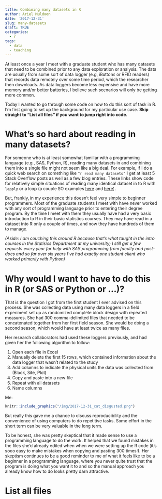 ```yaml
---
title: Combining many datasets in R
author: Ariel Muldoon
date: '2017-12-31'
slug: many-datasets
draft: TRUE
categories:
  - r
tags:
  - data
  - teaching
---
```


At least once a year I meet with a graduate student who has many datasets that need to be combined prior to any data exploration or analysis.  The data are usually from some sort of data logger (e.g, iButtons or RFID readers) that records data remotely over some time period, which the researcher then downloads.  As data loggers become less expensive and have more memory and/or better batteries, I believe such scenarios will only be getting more common.  

Today I wanted to go through some code on how to do this sort of task in R.  I'm first going to set up the background for my particular use case.  **Skip straight to "List all files" if you want to jump right into code.**

# What's so hard about reading in many datasets?

For someone who is at least somewhat familiar with a programming language (e.g., SAS, Python, R), reading many datasets in and combining them into a single file might not seem like a big deal.  For example, if I do a quick web search on something like `"r read many datasets"` I get at least 5 Stack Overflow posts as well as a few blog entries.  These links show code for relatively simple situations of reading many identical dataset in to R with `lapply` or a loop (a couple SO examples [here](https://stackoverflow.com/questions/17271833/how-do-i-read-in-multiple-data-sets) and [here](https://stackoverflow.com/questions/32888757/reading-multiple-files-into-r-best-practice)).

But, frankly, in my experience this doesn't feel very simple to beginner programmers.  Most of the graduate students I meet with have never worked with any sort of programming language prior to entering their degree program.  By the time I meet with them they usually have had a very basic introduction to R in their basic statistics courses.  They may have read in a dataset into R only a couple of times, and now they have hundreds of them to manage.  

*(Aside:  I am couching this around R because that's what taught in the intro courses in the Statisics Department at my university; I still get a few requests every year for help with SAS programming from faculty and post-docs and so far over six years I've had exactly one student client who worked primarily with Python)*

# Why would I want to have to do this in R (or SAS or Python or ...)?

That is the question I got from the first student I ever advised on this process.  She was collecting data using many data loggers in a field experiment set up as randomized complete block design with repeated measures.  She had 300 comma-delimited files that needed to be concatenated together from her first field season.  She would be doing a second season, which would have at least twice as many files.

Her research collaborators had used these loggers previously, and had given her the following algorithm to follow:

1. Open each file in Excel
2. Manually delete the first 15 rows, which contained information about the data logger that wasn't related to the study
3. Add columns to indicate the physical units the data was collected from (Block, Site, Plot)
4. Copy and paste into a new file
5. Repeat with all datasets
6. Name columns

Me:
```r
knitr::include_graphics("/img/2017-12-31_cat_disgusted.png")
```

But really this gave me a chance to discuss reproducibility and the convenience of using computers to do repetitive tasks.  Some effort in the short term can be very valuable in the long term.

To be honest, she was pretty skeptical that it made sense to use a programming language to do the work.  It helped that we found mistakes in the files she'd already edited when when we were setting up the R code (it's sooo easy to make mistakes when copying and pasting 300 times!).  Her skeptism continues to be a good reminder to me of what it feels like to be a beginner in a programming language, where you never quite trust that the program is doing what you want it to and so the manual approach you already know how to do looks pretty darn attractive.

# List all files



